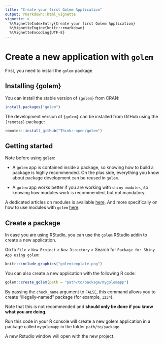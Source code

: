 ```yaml
---
title: "Create your first Golem Application"
output: rmarkdown::html_vignette
vignette: >
  %\VignetteIndexEntry{Create your first Golem Application}
  %\VignetteEngine{knitr::rmarkdown}
  %\VignetteEncoding{UTF-8}
---
```


# Create a new application with `golem`

First, you need to install the `golem` package. 

## Installing {golem}

You can install the stable version of `{golem}` from CRAN:

``` r
install.packages("golem")
```

The development version of `{golem}` can be installed from GitHub using the `{remotes}` package:
```r
remotes::install_github("Thinkr-open/golem")
```

## Getting started

Note before using `golem`:

- A `golem` app is contained inside a package, so knowing how to build a package is highly recommended. On the plus side, everything you know about package development can be reused in `golem`.

- A `golem` app works better if you are working with `shiny modules`, so knowing how modules work is recommended, but not mandatory. 

A dedicated articles on modules is available [here](https://shiny.rstudio.com/articles/modules.html). And more specifically on how to use modules with `golem` [here]().

## Create a package

In case you are using RStudio, you can use the `golem` RStudio addin to create a new application.

Go to `File` > `New Project` > `New Directory` > Search for `Package for Shiny App using golem`:

```r
knitr::include_graphics("golemtemplate.png")
```

You can also create a new application with the following R code:

```r
golem::create_golem(path = "path/to/package/mygolemapp")
```

::: {.callout .callout-danger}
::: {.callout-body}
By passing the `check_name` argument to `FALSE`, this command allows you to create "illegally-named" package (for example, `1234`). 

Note that this is not recommended and __should only be done if you know what you are doing__.
:::
:::

Run this code in your R console will create a new golem application in a package called `mygolemapp` in the folder `path/to/package`.

A new Rstudio window will open with the new project.

